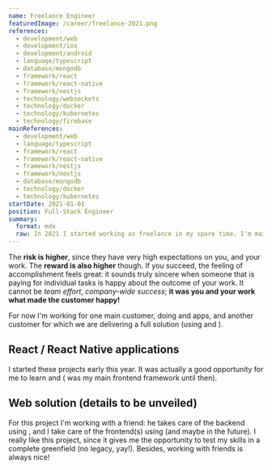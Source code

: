 ```yaml
---
name: Freelance Engineer
featuredImage: /career/freelance-2021.png
references:
  - development/web
  - development/ios
  - development/android
  - language/typescript
  - database/mongodb
  - framework/react
  - framework/react-native
  - framework/nestjs
  - technology/websockets
  - technology/docker
  - technology/kubernetes
  - technology/firebase
mainReferences:
  - development/web
  - language/typescript
  - framework/react
  - framework/react-native
  - framework/nestjs
  - framework/nextjs
  - database/mongodb
  - technology/docker
  - technology/kubernetes
startDate: 2021-01-01
position: Full-Stack Engineer
summary:
  format: mdx
  raw: In 2021 I started working as freelance in my spare time. I'm mainly working in [nolink](framework/react) / [nolink](framework/react-native) projects.
---
```


The **risk is higher**, since they have very high expectations on you, and your work. The **reward is also higher** though. If you succeed, the feeling of accomplishment feels great: it sounds truly sincere when someone that is paying for individual tasks is happy about the outcome of your work. It cannot be _team effort_, _company-wide success_; **it was you and your work what made the customer happy!**

For now I'm working for one main customer, doing [](react) and [](react-native) apps, and another customer for which we are delivering a full [](web) solution (using [](nestjs) and [](react)).

## React / React Native applications

I started these projects early this year. It was actually a good opportunity for me to learn [](react) and [](react-native) ([](vue) was my main frontend framework until then).

## Web solution (details to be unveiled)

For this project I'm working with a friend: he takes care of the backend using [](nestjs), and I take care of the frontend(s) using [](react) (and maybe [](react-native) in the future).
I really like this project, since it gives me the opportunity to test my skills in a complete greenfield (no legacy, yay!).
Besides, working with friends is always nice!

